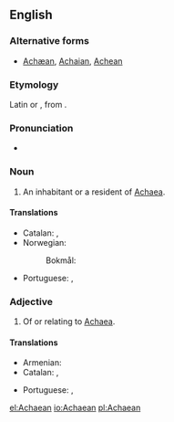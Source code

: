==English==

===Alternative forms===
* [[Achæan]], [[Achaian]], [[Achean]]

===Etymology===
Latin {{term|Achaeus|lang=la}} or {{term|Achaius|lang=la}}, from {{etyl|grc}} {{term|lang=grc|Ἀχαιός|tr=Akhaios}}.

===Pronunciation===
* {{IPA|/əˈkiːən/|lang=en}}

===Noun===
{{en-noun}}

# An inhabitant or a resident of [[Achaea]].

====Translations====
{{trans-top|an inhabitant of Achaea}}
* Catalan: {{t-|ca|aqueu|m}}, {{t-|ca|aquea|f}}
* Norwegian:
*: Bokmål: {{t|nb|akhaier|m}}
{{trans-mid}}
* Portuguese: {{t|pt|aqueu|m}}, {{t|pt|aqueia|f}}
{{trans-bottom}}

===Adjective===
{{en-adj|-}}

# Of or relating to [[Achaea]].

====Translations====
{{trans-top|Of or relating to Achaea}}
* Armenian: {{t-|hy|աքայական|tr=akʿayakan|sc=Armn}}
* Catalan: {{t-|ca|aqueu|m}}, {{t-|ca|aquea|f}}
{{trans-mid}}
* Portuguese: {{t|pt|aqueu|m}}, {{t|pt|aqueia|f}}
{{trans-bottom}}

[[el:Achaean]]
[[io:Achaean]]
[[pl:Achaean]]